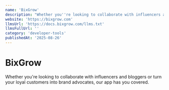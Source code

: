```yaml
---
name: 'BixGrow'
description: "Whether you''re looking to collaborate with influencers and bloggers or turn your loyal customers into brand advocates, our app has you covered."
website: 'https://bixgrow.com'
llmsUrl: 'https://docs.bixgrow.com/llms.txt'
llmsFullUrl: ''
category: 'developer-tools'
publishedAt: '2025-08-26'
---
```


# BixGrow

Whether you're looking to collaborate with influencers and bloggers or turn your loyal customers into brand advocates, our app has you covered.
